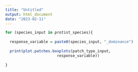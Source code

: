 ```yaml
---
title: "Untitled"
output: html_document
date: "2023-02-11"
---
```


```r
for (species_input in protist_species){
  
  response_variable = paste0(species_input, "_dominance")
  
  print(plot.patches.boxplots(patch_type_input,
                       response_variable))
  
}
```
